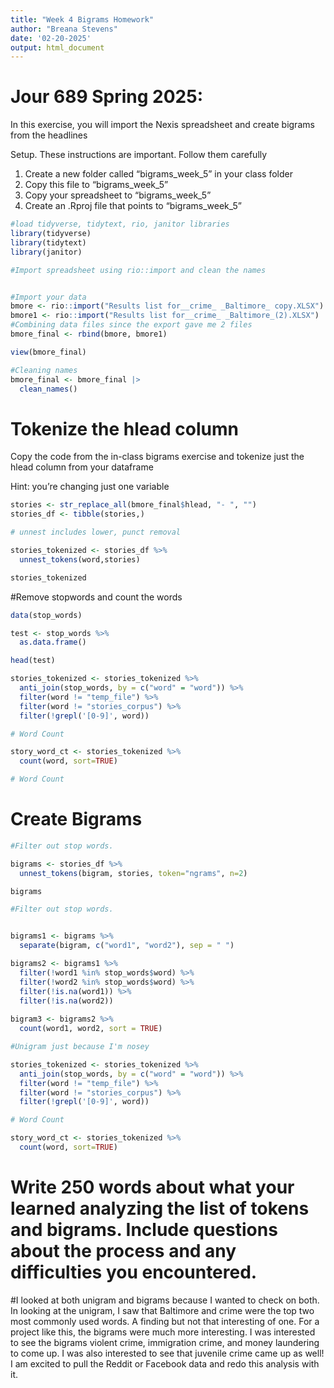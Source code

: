 ```yaml
---
title: "Week 4 Bigrams Homework"
author: "Breana Stevens"
date: '02-20-2025'
output: html_document
---
```


# Jour 689 Spring 2025:

In this exercise, you will import the Nexis spreadsheet and create bigrams from the headlines

Setup. These instructions are important. Follow them carefully

1) Create a new folder called "bigrams_week_5" in your class folder
2) Copy this file to "bigrams_week_5"
3) Copy your spreadsheet to "bigrams_week_5"
4) Create an .Rproj file that points to "bigrams_week_5"

```r
#load tidyverse, tidytext, rio, janitor libraries
library(tidyverse)
library(tidytext)
library(janitor)


```

```r
#Import spreadsheet using rio::import and clean the names


#Import your data 
bmore <- rio::import("Results list for__crime_ _Baltimore_ copy.XLSX")
bmore1 <- rio::import("Results list for__crime_ _Baltimore_(2).XLSX")
#Combining data files since the export gave me 2 files 
bmore_final <- rbind(bmore, bmore1)

view(bmore_final)

#Cleaning names 
bmore_final <- bmore_final |> 
  clean_names()


```
# Tokenize the hlead column

Copy the code from the in-class bigrams exercise and tokenize just the hlead column from your dataframe

Hint: you're changing just one variable

```r
stories <- str_replace_all(bmore_final$hlead, "- ", "")
stories_df <- tibble(stories,)

# unnest includes lower, punct removal

stories_tokenized <- stories_df %>%
  unnest_tokens(word,stories)

stories_tokenized
```

#Remove stopwords and count the words
```r

data(stop_words)

test <- stop_words %>% 
  as.data.frame()

head(test)

stories_tokenized <- stories_tokenized %>%
  anti_join(stop_words, by = c("word" = "word")) %>%
  filter(word != "temp_file") %>%
  filter(word != "stories_corpus") %>%
  filter(!grepl('[0-9]', word))

# Word Count

story_word_ct <- stories_tokenized %>%
  count(word, sort=TRUE)

# Word Count


```

# Create Bigrams

```r


#Filter out stop words.

bigrams <- stories_df %>%
  unnest_tokens(bigram, stories, token="ngrams", n=2)

bigrams

#Filter out stop words.


bigrams1 <- bigrams %>%
  separate(bigram, c("word1", "word2"), sep = " ")

bigrams2 <- bigrams1 %>%
  filter(!word1 %in% stop_words$word) %>%
  filter(!word2 %in% stop_words$word) %>%
  filter(!is.na(word1)) %>%
  filter(!is.na(word2))
    
bigram3 <- bigrams2 %>%
  count(word1, word2, sort = TRUE)

```
```r
#Unigram just because I'm nosey 

stories_tokenized <- stories_tokenized %>%
  anti_join(stop_words, by = c("word" = "word")) %>%
  filter(word != "temp_file") %>%
  filter(word != "stories_corpus") %>%
  filter(!grepl('[0-9]', word))

# Word Count

story_word_ct <- stories_tokenized %>%
  count(word, sort=TRUE) 

```


# Write 250 words about what your learned analyzing the list of tokens and bigrams. Include questions about the process and any difficulties you encountered.

#I looked at both unigram and bigrams because I wanted to check on both. In looking at the unigram, I saw that Baltimore and crime were the top two most commonly used words. A finding but not that interesting of one. For a project like this, the bigrams were much more interesting. I was interested to see the bigrams violent crime, immigration crime, and money laundering to come up. I was also interested to see that juvenile crime came up as well! I am excited to pull the Reddit or Facebook data and redo this analysis with it.
